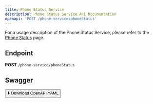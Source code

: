 ```yaml
---
title: Phone Status Service
description: Phone Status Service API Documentation
openapi: 'POST /phone-service/phoneStatus'
---
```


For a usage description of the Phone Status Service, please refer to the [Phone Status](/essentials/phoneServices) page.

## Endpoint

**POST** `/phone-service/phoneStatus`

## Swagger
<a href="/downloads/swagger/phoneServices/phoneService.postman_collection.json" download="phoneService.postman_collection.json">
  <button>⬇️ Download OpenAPI YAML</button>
</a>